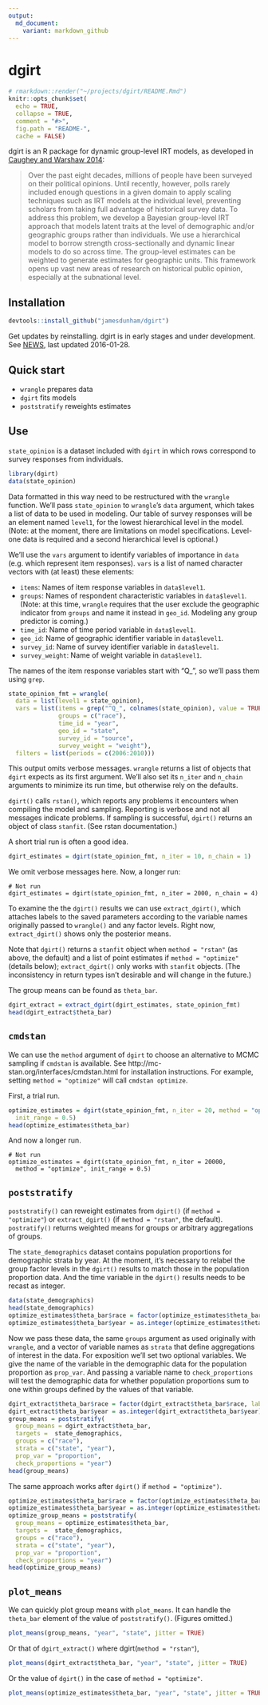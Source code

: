 ```yaml
---
output:
  md_document:
    variant: markdown_github
---
```

<!-- README.md is generated from README.Rmd. Please edit that file -->

# dgirt

```r
# rmarkdown::render("~/projects/dgirt/README.Rmd")
knitr::opts_chunk$set(
  echo = TRUE,
  collapse = TRUE,
  comment = "#>",
  fig.path = "README-",
  cache = FALSE)
```
dgirt is an R package for dynamic group-level IRT models, as developed in [Caughey and Warshaw
2014](http://pan.oxfordjournals.org/content/early/2015/02/04/pan.mpu021.full.pdf+html):

> Over the past eight decades, millions of people have been surveyed on their political opinions. Until recently,
> however, polls rarely included enough questions in a given domain to apply scaling techniques such as IRT
> models at the individual level, preventing scholars from taking full advantage of historical survey data. To
> address this problem, we develop a Bayesian group-level IRT approach that models latent traits at the level
> of demographic and/or geographic groups rather than individuals. We use a hierarchical model to borrow
> strength cross-sectionally and dynamic linear models to do so across time. The group-level estimates can
> be weighted to generate estimates for geographic units. This framework opens up vast new areas of
> research on historical public opinion, especially at the subnational level.

## Installation

```r
devtools::install_github("jamesdunham/dgirt")
```

Get updates by reinstalling. dgirt is in early stages and under development.
See [NEWS](NEWS.md), last updated 2016-01-28.

## Quick start

  * `wrangle` prepares data
  * `dgirt` fits models
  * `poststratify` reweights estimates

## Use

`state_opinion` is a dataset included with `dgirt` in which rows correspond to survey
responses from individuals.

```r
library(dgirt)
data(state_opinion)
```

Data formatted in this way need to be restructured with the `wrangle` function.
We'll pass `state_opinion` to `wrangle`'s `data` argument, which takes a list of data
to be used in modeling. Our table of survey responses will be an element named
`level1`, for the lowest hierarchical level in the model. (Note: at the moment,
there are limitations on model specifications. Level-one data is required and a
second hierarchical level is optional.)

We'll use the `vars` argument to identify variables of importance in `data`
(e.g. which represent item responses). `vars` is a list of named character
vectors with (at least) these elements:

  * `items`: Names of item response variables in `data$level1`.
  * `groups`: Names of respondent characteristic variables in `data$level1`.
     (Note: at this time, `wrangle` requires that the user exclude the
     geographic indicator from `groups` and name it instead in `geo_id`.
     Modeling any group predictor is coming.)
  * `time_id`: Name of time period variable in `data$level1`.
  * `geo_id`: Name of geographic identifier variable in `data$level1`.
  * `survey_id`: Name of survey identifier variable in `data$level1`.
  * `survey_weight`: Name of weight variable in `data$level1`.

The names of the item response variables start with "Q\_", so we'll
pass them using `grep`.

```r
state_opinion_fmt = wrangle(
  data = list(level1 = state_opinion),
  vars = list(items = grep("^Q_", colnames(state_opinion), value = TRUE),
              groups = c("race"),
              time_id = "year",
              geo_id = "state",
              survey_id = "source",
              survey_weight = "weight"),
  filters = list(periods = c(2006:2010)))
```

This output omits verbose messages. `wrangle` returns a list of objects that
`dgirt` expects as its first argument.  We'll also set its `n_iter` and
`n_chain` arguments to minimize its run time, but otherwise rely on the
defaults.

`dgirt()` calls `rstan()`, which reports any problems it encounters when
compiling the model and sampling. Reporting is verbose and not all messages
indicate problems. If sampling is successful, `dgirt()` returns an object of
class `stanfit`. (See rstan documentation.)

A short trial run is often a good idea.

```r
dgirt_estimates = dgirt(state_opinion_fmt, n_iter = 10, n_chain = 1)
```

We omit verbose messages here. Now, a longer run:

```
# Not run
dgirt_estimates = dgirt(state_opinion_fmt, n_iter = 2000, n_chain = 4)
```

To examine the the `dgirt()` results we can use `extract_dgirt()`, which
attaches labels to the saved parameters according to the variable names
originally passed to `wrangle()` and any factor levels. Right now,
`extract_dgirt()` shows only the posterior means.

Note that `dgirt()` returns a `stanfit` object when `method = "rstan"` (as
above, the default) and a list of point estimates if `method = "optimize"`
(details below); `extract_dgirt()` only works with `stanfit` objects. (The
inconsistency in return types isn't desirable and will change in the future.)

The group means can be found as `theta_bar`.

```r
dgirt_extract = extract_dgirt(dgirt_estimates, state_opinion_fmt)
head(dgirt_extract$theta_bar)
```

## `cmdstan`

We can use the `method` argument of `dgirt` to choose an alternative to MCMC
sampling if `cmdstan` is available. See
http://mc-stan.org/interfaces/cmdstan.html for installation instructions. For
example, setting `method = "optimize"` will call `cmdstan optimize`.

First, a trial run.

```r
optimize_estimates = dgirt(state_opinion_fmt, n_iter = 20, method = "optimize",
  init_range = 0.5)
head(optimize_estimates$theta_bar)
```

And now a longer run.

```
# Not run
optimize_estimates = dgirt(state_opinion_fmt, n_iter = 20000,
  method = "optimize", init_range = 0.5)
```

## `poststratify`

`poststratify()` can reweight estimates from `dgirt()` (if `method =
"optimize"`) or `extract_dgirt()` (if `method = "rstan"`, the default).
`postratify()` returns weighted means for groups or arbitrary aggregations of
groups.

The `state_demographics` dataset contains population proportions for
demographic strata by year. At the moment, it's necessary to relabel the group
factor levels in the `dgirt()` results to match those in the population
proportion data. And the time variable in the `dgirt()` results needs to be
recast as integer.

```r
data(state_demographics)
head(state_demographics)
optimize_estimates$theta_bar$race = factor(optimize_estimates$theta_bar$race, labels = c("White or Hispanic", "Black", "Other"))
optimize_estimates$theta_bar$year = as.integer(optimize_estimates$theta_bar$year)
```

Now we pass these data, the same `groups` argument as used originally with
`wrangle`, and a vector of variable names as `strata` that define aggregations
of interest in the data. For exposition we'll set two optional variables. We
give the name of the variable in the demographic data for the population
proportion as `prop_var`. And passing a variable name to `check_proportions`
will test the demographic data for whether population proportions sum to one
within groups defined by the values of that variable.

```r
dgirt_extract$theta_bar$race = factor(dgirt_extract$theta_bar$race, labels = c("White or Hispanic", "Black", "Other"))
dgirt_extract$theta_bar$year = as.integer(dgirt_extract$theta_bar$year)
group_means = poststratify(
  group_means = dgirt_extract$theta_bar,
  targets =  state_demographics,
  groups = c("race"),
  strata = c("state", "year"),
  prop_var = "proportion",
  check_proportions = "year")
head(group_means)
```

The same approach works after `dgirt()` if `method = "optimize")`.

```r
optimize_estimates$theta_bar$race = factor(optimize_estimates$theta_bar$race, labels = c("White or Hispanic", "Black", "Other"))
optimize_estimates$theta_bar$year = as.integer(optimize_estimates$theta_bar$year)
optimize_group_means = poststratify(
  group_means = optimize_estimates$theta_bar,
  targets =  state_demographics,
  groups = c("race"),
  strata = c("state", "year"),
  prop_var = "proportion",
  check_proportions = "year")
head(optimize_group_means)
```

## `plot_means`

We can quickly plot group means with `plot_means`. It can handle the `theta_bar`
element of the value of `poststratify()`. (Figures omitted.)

```r
plot_means(group_means, "year", "state", jitter = TRUE)
```

Or that of `dgirt_extract()` where dgirt(`method = "rstan"`),

```r
plot_means(dgirt_extract$theta_bar, "year", "state", jitter = TRUE)
```

Or the value of `dgirt()` in the case of `method = "optimize"`.

```r
plot_means(optimize_estimates$theta_bar, "year", "state", jitter = TRUE)
```
